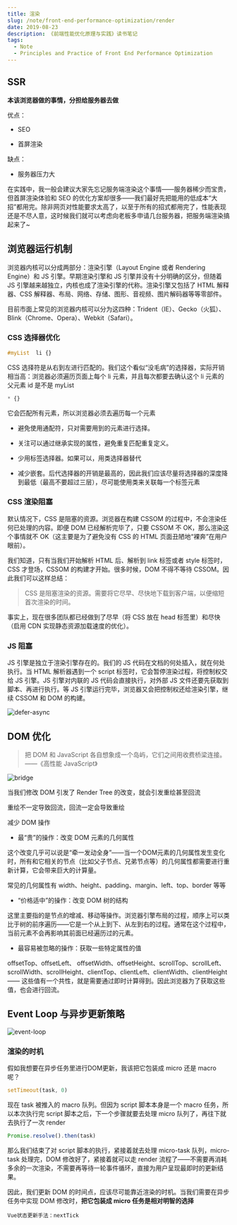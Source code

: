 ```yaml
---
title: 渲染
slug: /note/front-end-performance-optimization/render
date: 2019-08-23
description: 《前端性能优化原理与实践》读书笔记
tags:
  - Note
  - Principles and Practice of Front End Performance Optimization
---
```


## SSR

**本该浏览器做的事情，分担给服务器去做**

优点：

* SEO

* 首屏渲染

缺点：

* 服务器压力大

在实践中，我一般会建议大家先忘记服务端渲染这个事情——服务器稀少而宝贵，但首屏渲染体验和 SEO 的优化方案却很多——我们最好先把能用的低成本“大招”都用完。除非网页对性能要求太高了，以至于所有的招式都用完了，性能表现还是不尽人意，这时候我们就可以考虑向老板多申请几台服务器，把服务端渲染搞起来了~

## 浏览器运行机制

浏览器内核可以分成两部分：渲染引擎（Layout Engine 或者 Rendering Engine）和 JS 引擎。早期渲染引擎和 JS 引擎并没有十分明确的区分，但随着 JS 引擎越来越独立，内核也成了渲染引擎的代称。渲染引擎又包括了 HTML 解释器、CSS 解释器、布局、网络、存储、图形、音视频、图片解码器等等零部件。

目前市面上常见的浏览器内核可以分为这四种：Trident（IE）、Gecko（火狐）、Blink（Chrome、Opera）、Webkit（Safari）。

### CSS 选择器优化

```css
#myList  li {}
```

CSS 选择符是从右到左进行匹配的。我们这个看似“没毛病”的选择器，实际开销相当高：浏览器必须遍历页面上每个 li 元素，并且每次都要去确认这个 li 元素的父元素 id 是不是 myList

```css
* {}
```

它会匹配所有元素，所以浏览器必须去遍历每一个元素

* 避免使用通配符，只对需要用到的元素进行选择。

* 关注可以通过继承实现的属性，避免重复匹配重复定义。

* 少用标签选择器。如果可以，用类选择器替代

* 减少嵌套。后代选择器的开销是最高的，因此我们应该尽量将选择器的深度降到最低（最高不要超过三层），尽可能使用类来关联每一个标签元素

### CSS 渲染阻塞

默认情况下，CSS 是阻塞的资源。浏览器在构建 CSSOM 的过程中，不会渲染任何已处理的内容。即便 DOM 已经解析完毕了，只要 CSSOM 不 OK，那么渲染这个事情就不 OK（这主要是为了避免没有 CSS 的 HTML 页面丑陋地“裸奔”在用户眼前）。

我们知道，只有当我们开始解析 HTML 后、解析到 link 标签或者 style 标签时，CSS 才登场，CSSOM 的构建才开始。很多时候，DOM 不得不等待 CSSOM。因此我们可以这样总结：

> CSS 是阻塞渲染的资源。需要将它尽早、尽快地下载到客户端，以便缩短首次渲染的时间。

事实上，现在很多团队都已经做到了尽早（将 CSS 放在 head 标签里）和尽快（启用 CDN 实现静态资源加载速度的优化）。

### JS 阻塞

JS 引擎是独立于渲染引擎存在的。我们的 JS 代码在文档的何处插入，就在何处执行。当 HTML 解析器遇到一个 script 标签时，它会暂停渲染过程，将控制权交给 JS 引擎。JS 引擎对内联的 JS 代码会直接执行，对外部 JS 文件还要先获取到脚本、再进行执行。等 JS 引擎运行完毕，浏览器又会把控制权还给渲染引擎，继续 CSSOM 和 DOM 的构建。

![defer-async](./images/defer-async.jpeg)

## DOM 优化

> 把 DOM 和 JavaScript 各自想象成一个岛屿，它们之间用收费桥梁连接。——《高性能 JavaScript》

![bridge](./images/bridge.png)

当我们修改 DOM 引发了 Render Tree 的改变，就会引发重绘甚至回流

重绘不一定导致回流，回流一定会导致重绘

减少 DOM 操作

* 最“贵”的操作：改变 DOM 元素的几何属性

这个改变几乎可以说是“牵一发动全身”——当一个DOM元素的几何属性发生变化时，所有和它相关的节点（比如父子节点、兄弟节点等）的几何属性都需要进行重新计算，它会带来巨大的计算量。

常见的几何属性有 width、height、padding、margin、left、top、border 等等

* “价格适中”的操作：改变 DOM 树的结构

这里主要指的是节点的增减、移动等操作。浏览器引擎布局的过程，顺序上可以类比于树的前序遍历——它是一个从上到下、从左到右的过程。通常在这个过程中，当前元素不会再影响其前面已经遍历过的元素。

* 最容易被忽略的操作：获取一些特定属性的值

offsetTop、offsetLeft、 offsetWidth、offsetHeight、scrollTop、scrollLeft、scrollWidth、scrollHeight、clientTop、clientLeft、clientWidth、clientHeight —— 这些值有一个共性，就是需要通过即时计算得到。因此浏览器为了获取这些值，也会进行回流。

## Event Loop 与异步更新策略

![event-loop](./images/event-loop.png)

### 渲染的时机

假如我想要在异步任务里进行DOM更新，我该把它包装成 micro 还是 macro 呢？

```js
setTimeout(task, 0)
```

现在 task 被推入的 macro 队列。但因为 script 脚本本身是一个 macro 任务，所以本次执行完 script 脚本之后，下一个步骤就要去处理 micro 队列了，再往下就去执行了一次 render

```js
Promise.resolve().then(task)
```

那么我们结束了对 script 脚本的执行，紧接着就去处理 micro-task 队列，micro-task 处理完，DOM 修改好了，紧接着就可以走 render 流程了——不需要再消耗多余的一次渲染，不需要再等待一轮事件循环，直接为用户呈现最即时的更新结果。

因此，我们更新 DOM 的时间点，应该尽可能靠近渲染的时机。当我们需要在异步任务中实现 DOM 修改时，**把它包装成 micro 任务是相对明智的选择**

`Vue状态更新手法：nextTick`